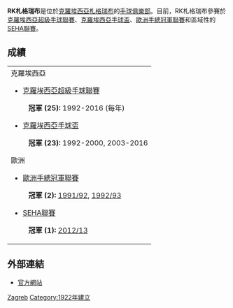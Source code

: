 {{Infobox handball club
| clubname    = RK札格瑞布
| image       = RK札格瑞布logo.png
| founded     = 1922
| fullname    = 札格瑞布手球俱樂部
| ground      = [[札格瑞布體育館|札格瑞布體育館]]
| capacity    = 15,200
| colour1     = #0000FF
| colour2     = white
| chairman    = Zoran Gobac
| manager     = [[Veselin_Vujović|Veselin Vujović]]
| league      = [[克羅埃西亞超級手球聯賽|Dukat超級聯賽]]
| season      = 2015/2016
| position    =  '''第1名'''
| pattern_la1 =
| pattern_b1  = 
| pattern_ra1 =
| leftarm1    = 0000FF
| body1       = 0000FF
| rightarm1   = 0000FF
| shorts1     = 0000FF
| socks1      =
| pattern_la2 =
| pattern_b2  = 
| pattern_ra2 =
| leftarm2    = white
| body2       = white
| rightarm2   = white
| shorts2     = white
| socks2      = 
}}

'''RK札格瑞布'''是位於[[克羅埃西亞|克羅埃西亞]][[札格瑞布|札格瑞布]]的[[手球|手球]][[俱樂部|俱樂部]]。目前，RK札格瑞布參賽於[[克羅埃西亞超級手球聯賽|克羅埃西亞超級手球聯賽]]、[[克羅埃西亞手球盃|克羅埃西亞手球盃]]、[[歐洲手總冠軍聯賽|歐洲手總冠軍聯賽]]和區域性的[[SEHA聯賽|SEHA聯賽]]。

==成績==
{|
|-
| valign="top" |
;克羅埃西亞
* [[克羅埃西亞超級手球聯賽|克羅埃西亞超級手球聯賽]]
:'''冠軍 (25):''' 1992-2016 (每年) 

* [[克羅埃西亞手球盃|克羅埃西亞手球盃]]
:'''冠軍 (23):''' 1992-2000, 2003-2016

;歐洲
* [[歐洲手總冠軍聯賽|歐洲手總冠軍聯賽]]
:'''冠軍 (2):''' [[1991–92年歐洲盃_(手球)|1991/92]], [[1992–93年歐洲盃_(手球)|1992/93]] 

* [[SEHA聯賽|SEHA聯賽]]
:'''冠軍 (1):''' [[2012–13年SEHA聯賽|2012/13]]
|}

==外部連結==
*[http://rk-zagreb.hr/ 官方網站]{{Wayback|url=http://rk-zagreb.hr/ |date=20160711174835 }}

{{DEFAULTSORT:RK Zagreb}}
[[Category:克羅埃西亞手球俱樂部|Zagreb]]
[[Category:1922年建立|Category:1922年建立]]